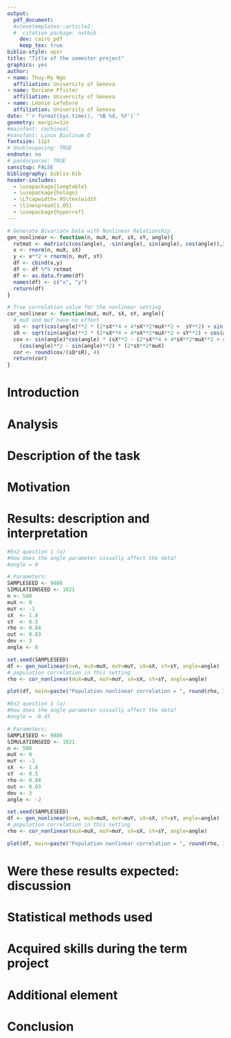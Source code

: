 ```yaml
---
output: 
  pdf_document:
  #stevetemplates::article2:
  #  citation_package: natbib
    dev: cairo_pdf
    keep_tex: true
biblio-style: apsr
title: "Title of the semester project"
graphics: yes
author:
- name: Thuy-My Ngo 
  affiliation: University of Geneva
- name: Doriane Pfister
  affiliation: University of Geneva
- name: Léonie Lefebvre
  affiliation: University of Geneva
date: "`r format(Sys.time(), '%B %d, %Y')`"
geometry: margin=1in
#mainfont: cochineal
#sansfont: Linux Biolinum O
fontsize: 11pt
# doublespacing: TRUE
endnote: no
# pandocparas: TRUE
sansitup: FALSE
bibliography: biblio.bib 
header-includes:
  - \usepackage{longtable}
  - \usepackage{hologo}
  - \LTcapwidth=.95\textwidth
  - \linespread{1.05}
  - \usepackage{hyperref}
---
```

```r
# Generate Bivariate Data with Nonlinear Relationship
gen_nonlinear <- function(n, muX, muY, sX, sY, angle){
  rotmat <- matrix(c(cos(angle), -sin(angle), sin(angle), cos(angle)),2,2)
  x <- rnorm(n, muX, sX)
  y <- x**2 + rnorm(n, muY, sY)
  df <- cbind(x,y)
  df <- df %*% rotmat
  df <- as.data.frame(df)
  names(df) <- c("x", "y")
  return(df)
}

# True correlation value for the nonlinear setting
cor_nonlinear <- function(muX, muY, sX, sY, angle){
  # muX and muY have no effect
  sQ <- sqrt(cos(angle)**2 * (2*sX**4 + 4*sX**2*muX**2 +  sY**2) + sin(angle)**2 * sX**2 + 2 * cos(angle)*sin(angle)*(2*sX**2*muX))
  sR <- sqrt(sin(angle)**2 * (2*sX**4 + 4*sX**2*muX**2 + sY**2) + cos(angle)**2 * sX**2 - 2 * cos(angle)*sin(angle)*(2*sX**2*muX))
  cov <- sin(angle)*cos(angle) * (sX**2 - (2*sX**4 + 4*sX**2*muX**2 + sY**2)) +
    (cos(angle)**2 - sin(angle)**2) * (2*sX**2*muX)
  cor <- round(cov/(sQ*sR), 4)
  return(cor)
}

```

# Introduction

# Analysis

# Description of the task

# Motivation

# Results: description and interpretation
```r

#Ex2 question 1 (a)
#How does the angle parameter visually affect the data?
#angle = 0 

# Parameters:
SAMPLESEED <- 9886
SIMULATIONSEED <- 1021
n <- 500
muX <- 0
muY <- -1
sX  <- 1.8
sY  <- 0.5
rho <- 0.84
out <- 0.03
dev <- 3
angle <- 0

set.seed(SAMPLESEED)
df <- gen_nonlinear(n=n, muX=muX, muY=muY, sX=sX, sY=sY, angle=angle)
# population correlation in this setting 
rho <- cor_nonlinear(muX=muX, muY=muY, sX=sX, sY=sY, angle=angle)

plot(df, main=paste("Population nonlinear correlation = ", round(rho, 3)))

```


```r

#Ex2 question 1 (a)
#How does the angle parameter visually affect the data?
#angle = -0.45 

# Parameters:
SAMPLESEED <- 9886
SIMULATIONSEED <- 1021
n <- 500
muX <- 0
muY <- -1
sX  <- 1.8
sY  <- 0.5
rho <- 0.84
out <- 0.03
dev <- 3
angle <- -2

set.seed(SAMPLESEED)
df <- gen_nonlinear(n=n, muX=muX, muY=muY, sX=sX, sY=sY, angle=angle)
# population correlation in this setting 
rho <- cor_nonlinear(muX=muX, muY=muY, sX=sX, sY=sY, angle=angle)

plot(df, main=paste("Population nonlinear correlation = ", round(rho, 3)))

```


# Were these results expected: discussion


# Statistical methods used

# Acquired skills during the term project

# Additional element

# Conclusion